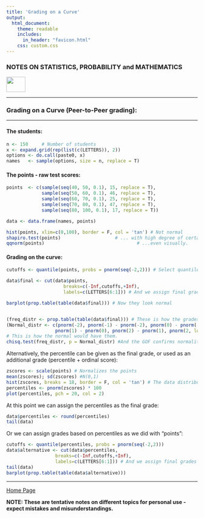 ```yaml
---
title: 'Grading on a Curve'
output: 
  html_document:
    theme: readable
    includes:
      in_header: "favicon.html" 
    css: custom.css
---
```



### **NOTES ON STATISTICS, PROBABILITY and MATHEMATICS**

<a href="http://rinterested.github.io/statistics/index.html">
<img HEIGHT="40" WIDTH="50" src="logo.PNG"></a>

---

### Grading on a Curve (Peer-to-Peer grading):

---


#### The students:

```r
n <- 150     # Number of students
x <- expand.grid(rep(list(c(LETTERS)), 2))
options <- do.call(paste0, x)
names   <- sample(options, size = n, replace = T)
```

#### The points - raw test scores:

```r
points  <- c(sample(seq(40, 50, 0.1), 15, replace = T), 
             sample(seq(50, 60, 0.1), 46, replace = T),
             sample(seq(60, 70, 0.1), 25, replace = T),
             sample(seq(70, 80, 0.1), 47, replace = T),
             sample(seq(80, 100, 0.1), 17, replace = T))

data <- data.frame(names, points)

hist(points, xlim=c(0,100), border = F, col = 'tan') # Not normal
shapiro.test(points)                    # ... with high degree of certainty...
qqnorm(points)                                  # ...even visually.
```

#### Grading on the curve:

```r
cutoffs <- quantile(points, probs = pnorm(seq(-2,2))) # Select quantiles with frequency distr like SD of N(0,1)

data$final <- cut(data$points,
                     breaks=c(-Inf,cutoffs,+Inf),
                     labels=c(LETTERS[6:1])) # And we assign final grades based on these cutoffs

barplot(prop.table(table(data$final))) # Now they look normal


(freq_distr <- prop.table(table(data$final))) # These is how the grades are distributed.
(Normal_distr <- c(pnorm(-2), pnorm(-1) - pnorm(-2), pnorm(0) - pnorm(-1),
                  pnorm(1) - pnorm(0), pnorm(2) - pnorm(1), pnorm(2, lower.tail = F))) 
# This is how the normal would have them.
chisq.test(freq_distr, p = Normal_distr) #And the GOF confirms normality.
```


Alternatively, the percentile can be given as the final grade, or used as an additional grade (percentile + ordinal score):

```r
zscores <- scale(points) # Normalizes the points
mean(zscores); sd(zscores) #N(0,1)
hist(zscores, breaks = 18, border = F, col = 'tan') # The data distribution is normalized but not distributed normally
percentiles <- pnorm(zscores) * 100
plot(percentiles, pch = 20, col = 2)
```

At this point we can assign the percentiles as the final grade:

```r
data$percentiles <- round(percentiles)
tail(data)
```

Or we can assign grades based on percentiles as we did with "points":

```r
cutoffs <- quantile(percentiles, probs = pnorm(seq(-2,2)))
data$alternative <- cut(data$percentiles,
                  breaks=c(-Inf,cutoffs,+Inf),
                  labels=c(LETTERS[6:1])) # And we assign final grades based on these cutoffs
tail(data)
barplot(prop.table(table(data$alternative)))
```


---
<a href="http://rinterested.github.io/statistics/index.html">Home Page</a>

**NOTE: These are tentative notes on different topics for personal use - expect mistakes and misunderstandings.**
